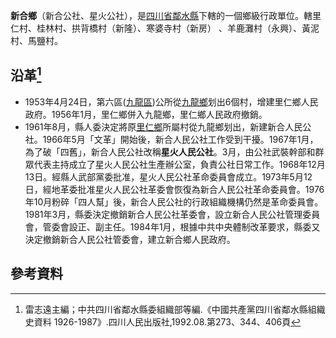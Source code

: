'''新合鄉'''（新合公社、星火公社），是[[四川省|四川省]][[鄰水縣|鄰水縣]]下轄的一個鄉級行政單位。轄里仁村、桂林村、拱背橋村（新隆）、寒婆寺村（新房） 、羊鹿灘村（永興）、黃泥村、馬鹽村。

== 沿革<ref>雷志遠主編；中共四川省鄰水縣委組織部等編.《中國共產黨四川省鄰水縣組織史資料 1926-1987》.四川人民出版社,1992.08.第273、344、406頁</ref>==
*1953年4月24日，第六區([[九龍區_(鄰水縣)|九龍區]])公所從[[九龍鄉_(鄰水縣)|九龍鄉]]划出6個村，增建里仁鄉人民政府。1956年1月，里仁鄉併入九龍鄉，里仁鄉人民政府撤銷。
*1961年8月，縣人委決定將原[[里仁鄉_(鄰水縣)|里仁鄉]]所屬村從九龍鄉划出，新建新合人民公社。1966年5月「文革」開始後，新合人民公社工作受到干擾。1967年1月，為了破「四舊」，新合人民公社改稱'''星火人民公社'''。3月，由公社武裝幹部和群眾代表主持成立了星火人民公社生產辦公室，負責公社日常工作。1968年12月13日。經縣人武部黨委批准，星火人民公社革命委員會成立。1973年5月12日，經地革委批准星火人民公社革委會恢復為新合人民公社革命委員會。1976年10月粉碎「四人幫」後，新合人民公社的行政組織機構仍然是革命委員會。1981年3月，縣委決定撤銷新合人民公社革委會，設立新合人民公社管理委員會，管委會設正、副主任。1984年1月，根據中共中央體制改革要求，縣委又決定撤銷新合人民公社管委會，建立新合鄉人民政府。

== 參考資料 ==
{{reflist}}

{{鄰水縣行政區劃（1963年5月25日至1993年12月31日）}}
{{鄰水縣行政區劃}}


{{行政區劃小作品}}